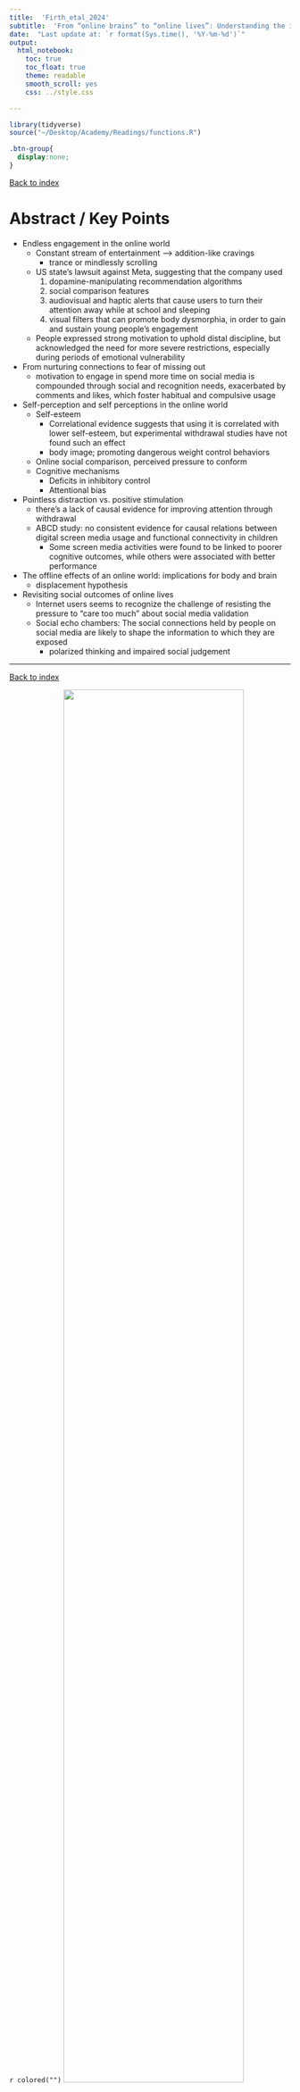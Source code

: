 ```yaml
---
title:  'Firth_etal_2024'
subtitle:  'From “online brains” to “online lives”: Understanding the individualized impacts of Internet use across psychological, cognitive and social dimensions. World Psychiatry, 23(2), 176–190. https://doi.org/10.1002/wps.21188'
date:  "Last update at: `r format(Sys.time(), '%Y-%m-%d')`"
output: 
  html_notebook:
    toc: true
    toc_float: true
    theme: readable
    smooth_scroll: yes
    css: ../style.css

---
```


```r
library(tidyverse)
source("~/Desktop/Academy/Readings/functions.R")
```

```css
.btn-group{
  display:none;
}
```

[Back to index](../index.nb.html)

# Abstract / Key Points

- Endless engagement in the online world 
  - Constant stream of entertainment --> addition-like cravings 
    - trance or mindlessly scrolling 
  - US state's lawsuit against Meta, suggesting that the company used 
    1. dopamine-manipulating recommendation algorithms 
    2. social comparison features 
    3. audiovisual and haptic alerts that cause users to turn their attention away while at school and sleeping 
    4. visual filters that can promote body dysmorphia, in order to gain and sustain young people's engagement 
  - People expressed strong motivation to uphold distal discipline, but acknowledged the need for more severe restrictions, especially during periods of emotional vulnerability
- From nurturing connections to fear of missing out 
  - motivation to engage in spend more time on social media is compounded through social and recognition needs, exacerbated by comments and likes, which foster habitual and compulsive usage 
- Self-perception and self perceptions in the online world
  - Self-esteem 
    - Correlational evidence suggests that using it is correlated with lower self-esteem, but experimental withdrawal studies have not found such an effect 
    - body image; promoting dangerous weight control behaviors 
  - Online social comparison, perceived pressure to conform 
  - Cognitive mechanisms 
    - Deficits in inhibitory control 
    - Attentional bias 
- Pointless distraction vs. positive stimulation 
  - there's a lack of causal evidence for improving attention through withdrawal 
  - ABCD study: no consistent evidence for causal relations between digital screen media usage and functional connectivity in children 
    - Some screen media activities were found to be linked to poorer cognitive outcomes, while others were associated with better performance   
- The offline effects of an online world: implications for body and brain 
  - displacement hypothesis 
- Revisiting social outcomes of online lives 
  - Internet users seems to recognize the challenge of resisting the pressure to "care too much" about social media validation
  - Social echo chambers: The social connections held by people on social media are likely to shape the information to which they are exposed 
    - polarized thinking and impaired social judgement 
    
  

-----
[Back to index](../index.nb.html)

`r colored("")`
<img src="Screenshots.png" width=80%>


